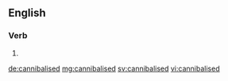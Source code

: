 ==English==

===Verb===
{{head|en}}

# {{en-past of|cannibalise}}

[[de:cannibalised]]
[[mg:cannibalised]]
[[sv:cannibalised]]
[[vi:cannibalised]]
